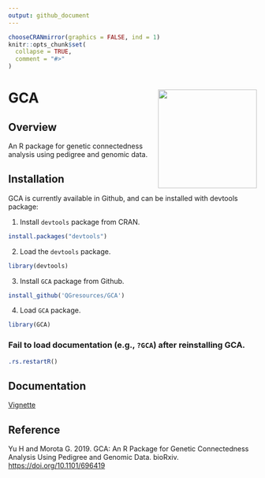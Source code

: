 ```yaml
---
output: github_document
---
```


<!-- README.md is generated from README.Rmd. Please edit README.Rmd (this file) -->

```r
chooseCRANmirror(graphics = FALSE, ind = 1)
knitr::opts_chunk$set(
  collapse = TRUE,
  comment = "#>"
)
```

# GCA <img src="man/figures/GCA.png" height="200" align="right"/>


## Overview 
An R package for genetic connectedness analysis using pedigree and genomic data. 

## Installation
GCA is currently available in Github, and can be installed with devtools package: 

1. Install `devtools` package from CRAN. 
```r
install.packages("devtools")
```

2. Load the `devtools` package.
```r
library(devtools)
```

3. Install `GCA` package from Github.
```r
install_github('QGresources/GCA')
```

4. Load `GCA` package. 
```r
library(GCA)
```

### Fail to load documentation (e.g., `?GCA`) after reinstalling GCA.
```r
.rs.restartR() 
```

## Documentation
[Vignette](https://qgresources.github.io/GCA_Vignette/GCA.html)


## Reference
Yu H and Morota G. 2019. GCA: An R Package for Genetic Connectedness Analysis Using Pedigree and Genomic Data. bioRxiv. [https://doi.org/10.1101/696419](https://doi.org/10.1101/696419)
